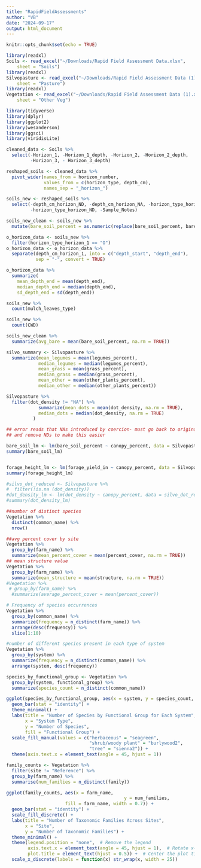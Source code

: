 ```yaml
---
title: "RapidFieldAssessments"
author: "VB"
date: "2024-09-17"
output: html_document
---
```


```r
knitr::opts_chunk$set(echo = TRUE)
```

```r
library(readxl)
Soils <- read_excel("~/Downloads/Rapid Field Assessment Data.xlsx", 
    sheet = "Soils")
library(readxl)
Silvopasture <- read_excel("~/Downloads/Rapid Field Assessment Data (1).xlsx", 
    sheet = "Pasture")
library(readxl)
Vegetation <- read_excel("~/Downloads/Rapid Field Assessment Data (1).xlsx", 
    sheet = "Other Veg")
```


```r
library(tidyverse)
library(dplyr)
library(ggplot2)
library(wesanderson)
library(ggsci)
library(viridisLite)
```

```r
cleaned_data <- Soils %>%
  select(-Horizon_1, -Horizon_1_depth, -Horizon_2, -Horizon_2_depth, 
         -Horizon_3, - Horizon_3_depth)

reshaped_soils <- cleaned_data %>%
  pivot_wider(names_from = horizon_number, 
              values_from = c(horizon_type, depth_cm),
              names_sep = "_horizon_")

soils_new <- reshaped_soils %>% 
  select(-depth_cm_horizon_ND, -depth_cm_horizon_NA, -horizon_type_horizon_NA, 
         -horizon_type_horizon_ND, -Sample_Notes)

soils_new_clean <- soils_new %>% 
  mutate(bare_soil_percent = as.numeric(replace(bare_soil_percent, bare_soil_percent == "ND", NA)))
```

```r
o_horizon_data <- soils_new %>%
  filter(horizon_type_horizon_1 == "O")
o_horizon_data <- o_horizon_data %>%
  separate(depth_cm_horizon_1, into = c("depth_start", "depth_end"), 
           sep = "-", convert = TRUE)

o_horizon_data %>%
  summarize(
    mean_depth_end = mean(depth_end),
    median_depth_end = median(depth_end),
    sd_depth_end = sd(depth_end))
```

```r
soils_new %>% 
  count(mulch_leaves_type)

soils_new %>% 
  count(CWD)

soils_new_clean %>% 
  summarize(avg_bare = mean(bare_soil_percent, na.rm = TRUE))
```

```r
silvo_summary <- Silvopasture %>% 
  summarize(mean_legumes = mean(legumes_percent), 
            median_legumes = median(legumes_percent), 
            mean_grass = mean(grass_percent), 
            median_grass = median(grass_percent), 
            mean_other = mean(other_plants_percent), 
            median_other = median(other_plants_percent)) 

Silvopasture %>%   
  filter(dot_density != "NA") %>%
            summarize(mean_dots = mean(dot_density, na.rm = TRUE), 
            median_dots = median(dot_density, na.rm = TRUE)
          )

## error reads that NAs introduced by coercion- must go back to original dataset
## and remove NDs to make this easier
```

```r
bare_soil_lm <- lm(bare_soil_percent ~ canopy_percent, data = Silvopasture)
summary(bare_soil_lm)


forage_height_lm <- lm(forage_yield_in ~ canopy_percent, data = Silvopasture)
summary(forage_height_lm)

#silvo_dot_reduced <- Silvopasture %>%
#  filter(!is.na (dot_density))
#dot_density_lm <- lm(dot_density ~ canopy_percent, data = silvo_dot_reduced)
#summary(dot_density_lm)
```

```r
##number of distinct species
Vegetation %>%
  distinct(common_name) %>%
  nrow()

##avg percent cover by site
Vegetation %>%
  group_by(farm_name) %>%
  summarize(mean_percent_cover = mean(percent_cover, na.rm = TRUE))
## mean structure value 
Vegetation %>%
  group_by(farm_name) %>%
  summarize(mean_structure = mean(structure, na.rm = TRUE))
#Vegetation %>% 
 # group_by(farm_name) %>%
  #summarize(average_percent_cover = mean(percent_cover))
```

```r
# Frequency of species occurrences
Vegetation %>%
  group_by(common_name) %>%
  summarize(frequency = n_distinct(farm_name)) %>%
  arrange(desc(frequency)) %>% 
  slice(1:10)

#number of different species present in each type of system 
Vegetation %>%
  group_by(system) %>%
  summarize(frequency = n_distinct(common_name)) %>%
  arrange(system, desc(frequency))

species_by_functional_group <- Vegetation %>%
  group_by(system, functional_group) %>%
  summarize(species_count = n_distinct(common_name))

ggplot(species_by_functional_group, aes(x = system, y = species_count, fill = functional_group)) +
  geom_bar(stat = "identity") +
  theme_minimal() +
  labs(title = "Number of Species by Functional Group for Each System",
       x = "System Type",
       y = "Number of Species",
       fill = "Functional Group") +
  scale_fill_manual(values = c("herbaceous" = "seagreen", 
                               "shrub/woody plant" = "burlywood2", 
                               "tree" = "sienna2")) + 
  theme(axis.text.x = element_text(angle = 45, hjust = 1))

```

```r
family_counts <- Vegetation %>% 
  filter(site != "Reference") %>%
  group_by(farm_name) %>%
  summarise(num_families = n_distinct(family))

ggplot(family_counts, aes(x = farm_name, 
                                            y = num_families,
                      fill = farm_name, width = 0.7)) +
  geom_bar(stat = "identity") +
  scale_fill_discrete() + 
  labs(title = "Number of Taxonomic Families Across Sites",
       x = "Site",
       y = "Number of Taxonomic Families") +
  theme_minimal() +
  theme(legend.position = "none",  # Remove the legend
        axis.text.x = element_text(angle = 45, hjust = 1),  # Rotate x-axis labels
        plot.title = element_text(hjust = 0.5)) +  # Center the plot title
  scale_x_discrete(labels = function(x) str_wrap(x, width = 25)) 
```

